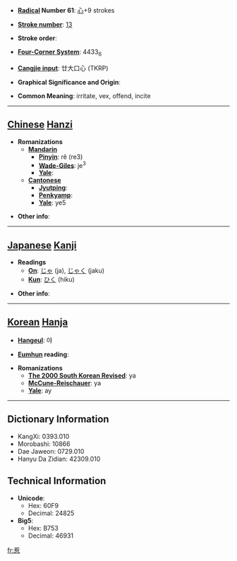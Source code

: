 * '''[[Wiktionary:Chinese radical index| Radical]] Number 61''': [[Wiktionary:Chinese radical index 心|心]]+9 strokes

* '''[[Wiktionary:Chinese total strokes index|Stroke number]]''': [[Wiktionary:Chinese total strokes index 13|13]]

* '''Stroke order''': 

* '''[[Wiktionary:Chinese four corner index|Four-Corner System]]''': 4433<sub>6</sub>

* '''[[Wiktionary:Chinese Cangjie index|Cangjie input]]''': 廿大口心 (TKRP)

* '''Graphical Significance and Origin''': 

* '''Common Meaning''': irritate, vex, offend, incite

----

== [[Chinese]] [[Hanzi]] ==

* '''Romanizations'''
** '''[[Mandarin]]'''
*** '''[[Pinyin]]''': rě (re3)
*** '''[[Wade-Giles]]''': je<sup>3</sup>
*** '''[[Yale]]''': 
** '''[[Cantonese]]'''
*** '''[[Jyutping]]''':
*** '''[[Penkyamp]]''': 
*** '''[[Yale]]''': ye5

* '''Other info''': 

----

== [[Japanese]] [[Kanji]] ==

* '''Readings'''
** '''[[On]]''': [[じゃ]] (ja), [[じゃく]] (jaku)
** '''[[Kun]]''': [[ひく]] (hiku)

* '''Other info''':  

----

== [[Korean]] [[Hanja]] ==

* '''[[Hangeul]]''': 야

* '''[[Eumhun]] reading''': 

* '''Romanizations'''
** '''[[The 2000 South Korean Revised Romanization|The 2000 South Korean Revised]]''': ya
** '''[[McCune-Reischauer]]''': ya
** '''[[Yale]]''': ay

----

== Dictionary Information ==

* KangXi: 0393.010
* Morobashi: 10866
* Dae Jaweon: 0729.010
* Hanyu Da Zidian: 42309.010

== Technical Information ==

* '''Unicode''':
** Hex: 60F9
** Decimal: 24825
* '''Big5''':
** Hex: B753
** Decimal: 46931

[[fr:惹]]